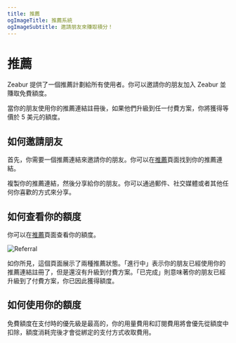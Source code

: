 ```yaml
---
title: 推薦
ogImageTitle: 推薦系統
ogImageSubtitle: 邀請朋友來賺取積分！
---
```


# 推薦

Zeabur 提供了一個推薦計劃給所有使用者。你可以邀請你的朋友加入 Zeabur 並賺取免費額度。

當你的朋友使用你的推薦連結註冊後，如果他們升級到任一付費方案，你將獲得等價於 5 美元的額度。

## 如何邀請朋友

首先，你需要一個推薦連結來邀請你的朋友。你可以在[推薦](https://dash.zeabur.com/account/referral)頁面找到你的推薦連結。

複製你的推薦連結，然後分享給你的朋友。你可以通過郵件、社交媒體或者其他任何你喜歡的方式來分享。

## 如何查看你的額度

你可以在[推薦](https://dash.zeabur.com/account/referral)頁面查看你的額度。

![Referral](/referral/referral.png)

如你所見，這個頁面展示了兩種推薦狀態。「進行中」表示你的朋友已經使用你的推薦連結註冊了，但是還沒有升級到付費方案。「已完成」則意味著你的朋友已經升級到了付費方案，你已因此獲得額度。

## 如何使用你的額度

免費額度在支付時的優先級是最高的，你的用量費用和訂閱費用將會優先從額度中扣除，額度消耗完後才會從綁定的支付方式收取費用。
